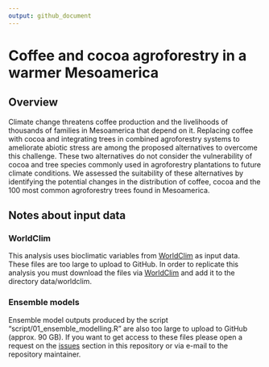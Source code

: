 ```yaml
---
output: github_document
---
```


# Coffee and cocoa agroforestry in a warmer Mesoamerica

## Overview

Climate change threatens coffee production and the livelihoods of thousands of families in Mesoamerica that depend on it. Replacing coffee with cocoa and integrating trees in combined agroforestry systems to ameliorate abiotic stress are among the proposed alternatives to overcome this challenge. These two alternatives do not consider the vulnerability of cocoa and tree species commonly used in agroforestry plantations to future climate conditions. We assessed the suitability of these alternatives by identifying the potential changes in the distribution of coffee, cocoa and the 100 most common agroforestry trees found in Mesoamerica. 

## Notes about input data

### WorldClim

This analysis uses bioclimatic variables from [WorldClim](http://www.worldclim.org/version1) as input data. These files are too large to upload to GitHub. In order to replicate this analysis you must download the files via [WorldClim](http://www.worldclim.org/version1) and add it to the directory data/worldclim.

### Ensemble models

Ensemble model outputs produced by the script "script/01_ensemble_modelling.R" are also too large to upload to GitHub (approx. 90 GB). If you want to get access to these files please open a request on the [issues](https://github.com/kauedesousa/enm_agroforestry/issues) section in this repository or via e-mail to the repository maintainer.


